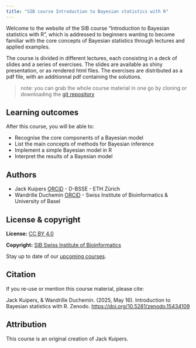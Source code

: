 ```yaml
---
title: "SIB course Introduction to Bayesian statistics with R"
---
```


Welcome to the website of the SIB course "Introduction to Bayesian statistics with R", which is addressed to beginners wanting to become familiar with the core concepts of Bayesian statistics through lectures and applied examples.

The course is divided in different lectures, each consisting in a deck of slides and a series of exercises.
The slides are available as shiny presentation, or as rendered html files.
The exercises are distributed as a pdf file, with an additionnal pdf containing the solutions.


> note: you can grab the whole course material in one go by cloning or downloading the [git repository](https://github.com/sib-swiss/intro-bayesian-statistics-training)


## Learning outcomes

After this course, you will be able to:

 * Recognise the core components of a Bayesian model
 * List the main concepts of methods for Bayesian inference
 * Implement a simple Bayesian model in R
 * Interpret the results of a Bayesian model

## Authors

- Jack Kuipers [ORCiD](https://orcid.org/0000-0001-5357-2705) - D-BSSE - ETH Zürich 
- Wandrille Duchemin [ORCiD](https://orcid.org/0000-0001-8854-7235) -  Swiss Institute of Bioinformatics & University of Basel

## License & copyright

**License:** [CC BY 4.0](https://github.com/sib-swiss/intro-bayesian-statistics-training/blob/main/LICENSE.md)

**Copyright:** [SIB Swiss Institute of Bioinformatics](https://www.sib.swiss/)

Stay up to date of our [upcoming courses](https://www.sib.swiss/training/upcoming-training-courses).

## Citation

If you re-use or mention this course material, please cite:

Jack Kuipers, & Wandrille Duchemin. (2025, May 16). Introduction to Bayesian statistics with R. Zenodo. [https://doi.org/10.5281/zenodo.15434109](https://doi.org/10.5281/zenodo.15434109)

## Attribution

This course is an original creation of Jack Kuipers.
